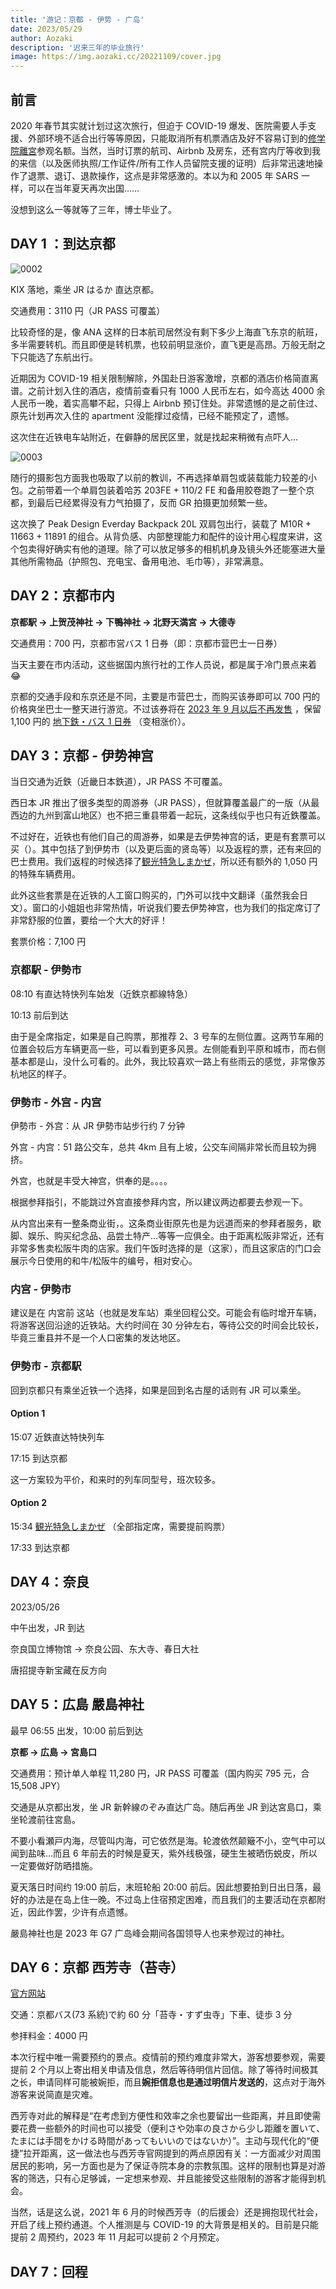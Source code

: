 ```yaml
---
title: '游记：京都 - 伊势 - 广岛'
date: 2023/05/29
author: Aozaki
description: '迟来三年的毕业旅行'
image: https://img.aozaki.cc/20221109/cover.jpg
---
```


## 前言

2020 年春节其实就计划过这次旅行，但迫于 COVID-19 爆发、医院需要人手支援、外部环境不适合出行等等原因，只能取消所有机票酒店及好不容易订到的[修学院離宮](https://sankan.kunaicho.go.jp/english/index.html)参观名额。当然，当时订票的航司、Airbnb 及房东，还有宫内厅等收到我的来信（以及医师执照/工作证件/所有工作人员留院支援的证明）后非常迅速地操作了退票、退订、退款操作，这点是非常感激的。本以为和 2005 年 SARS 一样，可以在当年夏天再次出国……

没想到这么一等就等了三年，博士毕业了。

## DAY 1 ：到达京都

![0002](../../public/images/20230529/0002.JPG)

KIX 落地，乘坐 JR はるか 直达京都。

交通费用：3110 円（JR PASS 可覆盖）

比较奇怪的是，像 ANA 这样的日本航司居然没有剩下多少上海直飞东京的航班，多半需要转机。而且即便是转机票，也较前明显涨价，直飞更是高昂。万般无耐之下只能选了东航出行。

近期因为 COVID-19 相关限制解除，外国赴日游客激增，京都的酒店价格简直离谱。之前计划入住的酒店，疫情前查看只有 1000 人民币左右，如今高达 4000 余人民币一晚，着实高攀不起，只得上 Airbnb 预订住处。非常遗憾的是之前住过、原先计划再次入住的 apartment 没能撑过疫情，已经不能预定了，遗憾。

这次住在近铁电车站附近，在僻静的居民区里，就是找起来稍微有点吓人…

![0003](../../public/images/20230529/0003.JPG)

随行的摄影包方面我也吸取了以前的教训，不再选择单肩包或装载能力较差的小包。之前带着一个单肩包装着哈苏 203FE + 110/2 FE 和备用胶卷跑了一整个京都，到最后已经累得没有力气拍摄了，反而 GR 拍摄更加频繁一些。

这次换了 Peak Design Everday Backpack 20L 双肩包出行，装载了 M10R + 11663 + 11891 的组合。从背负感、内部整理能力和配件的设计用心程度来讲，这个包卖得好确实有他的道理。除了可以放足够多的相机机身及镜头外还能塞进大量其他所需物品（护照包、充电宝、备用电池、毛巾等），非常满意。

## DAY 2：京都市内

**京都駅 → 上贺茂神社 → 下鴨神社 → 北野天満宮 → 大德寺**

交通费用：700 円，京都市営バス 1 日券（即：京都市营巴士一日券）

当天主要在市内活动，这些据国内旅行社的工作人员说，都是属于冷门景点来着 😂

京都的交通手段和东京还是不同，主要是市营巴士，而购买该券即可以 700 円的价格爽坐巴士一整天进行游览。不过该券将在 [2023 年 9 月以后不再发售](https://www.city.kyoto.lg.jp/kotsu/page/0000028337.html) ，保留 1,100 円的 [地下鉄・バス 1 日券](https://oneday-pass.kyoto/) （变相涨价）。

## DAY 3：京都 - 伊势神宫

当日交通为近鉄（近畿日本鉄道），JR PASS 不可覆盖。

西日本 JR 推出了很多类型的周游券（JR PASS），但就算覆盖最广的一版（从最西边的九州到富山地区）也不把三重县带着一起玩，这条线似乎也只有近鉄覆盖。

不过好在，近铁也有他们自己的周游券，如果是去伊势神宫的话，更是有套票可以买（）。其中包括了到伊势市（以及更后面的贤岛等）以及返程的票，还有来回的巴士费用。我们返程的时候选择了[観光特急しまかぜ](https://www.kintetsu.co.jp/senden/shimakaze/)，所以还有额外的 1,050 円的特殊车辆费用。

此外这些套票是在近铁的人工窗口购买的，门外可以找中文翻译（虽然我会日文）。窗口的小姐姐也非常热情，听说我们要去伊势神宫，也为我们的指定席订了非常舒服的位置，要给一个大大的好评！

套票价格：7,100 円

### 京都駅 - 伊勢市

08:10 有直达特快列车始发（近鉄京都線特急）

10:13 前后到达

由于是全席指定，如果是自己购票，那推荐 2、3 号车的左侧位置。这两节车厢的位置会较后方车辆更高一些，可以看到更多风景。左侧能看到平原和城市，而右侧基本都是山，没什么可看的。此外，我比较喜欢一路上有些雨云的感觉，非常像苏杭地区的样子。

### 伊勢市 - 外宫 - 内宫

伊勢市 - 外宫：从 JR 伊勢市站步行约 7 分钟

外宫 - 内宫：51 路公交车，总共 4km 且有上坡，公交车间隔非常长而且较为拥挤。

外宫，也就是丰受大神宫，供奉的是。。。。

根据参拜指引，不能跳过外宫直接参拜内宫，所以建议两边都要去参观一下。

从内宫出来有一整条商业街，。这条商业街原先也是为远道而来的参拜者服务，歇脚、娱乐、购买纪念品、品尝土特产…等等一应俱全。由于距离松阪非常近，还有非常多售卖松阪牛肉的店家。我们午饭时选择的是（这家），而且这家店的门口会展示今日使用的和牛/松阪牛的编号，相对安心。

### 内宫 - 伊勢市

建议是在 内宮前 这站（也就是发车站）乘坐回程公交。可能会有临时增开车辆，将游客送回沿途的近铁站。大约时间在 30 分钟左右，等待公交的时间会比较长，毕竟三重县并不是一个人口密集的发达地区。

### 伊勢市 - 京都駅

回到京都只有乘坐近铁一个选择，如果是回到名古屋的话则有 JR 可以乘坐。

#### Option 1

15:07 近鉄直达特快列车

17:15 到达京都

这一方案较为平价，和来时的列车同型号，班次较多。

#### Option 2

15:34 [観光特急しまかぜ](https://www.kintetsu.co.jp/senden/shimakaze/) （全部指定席，需要提前购票）

17:33 到达京都

## DAY 4：奈良

2023/05/26

中午出发，JR 到达

奈良国立博物馆 → 奈良公园、东大寺、春日大社

唐招提寺新宝藏在反方向

## DAY 5：広島 嚴島神社

最早 06:55 出发，10:00 前后到达

**京都 → 広島 → 宮島口**

交通费用：预计单人单程 11,280 円，JR PASS 可覆盖（国内购买 795 元，合 15,508 JPY）

交通是从京都出发，坐 JR 新幹線のぞみ直达广岛。随后再坐 JR 到达宮島口，乘坐轮渡前往宮島。

不要小看瀬戸内海，尽管叫内海，可它依然是海。轮渡依然颠簸不小，空气中可以闻到盐味…而且 6 年前去的时候是夏天，紫外线极强，硬生生被晒伤蜕皮，所以一定要做好防晒措施。

夏天落日时间约 19:00 前后，末班轮船 20:00 前后。因此想要拍到日出日落，最好的办法是在岛上住一晚。不过岛上住宿预定困难，而且我们的主要活动在京都附近，因此作罢，少许有点遗憾。

嚴島神社也是 2023 年 G7 广岛峰会期间各国领导人也来参观过的神社。

## DAY 6：京都 西芳寺（苔寺）

[官方网站](http://saihoji-kokedera.com/reservation.html)

交通：京都バス(73 系統)で約 60 分「苔寺・すず虫寺」下車、徒歩 3 分

参拝料金：4000 円

本次行程中唯一需要预约的景点。疫情前的预约难度非常大，游客想要参观，需要提前 2 个月以上寄出相关申请及信息，然后等待明信片回信。除了等待时间极其之长，申请同样可能被婉拒，而且**婉拒信息也是通过明信片发送的**，这点对于海外游客来说简直是灾难。

西芳寺对此的解释是“在考虑到方便性和效率之余也要留出一些距离，并且即使需要花费一些额外的时间也可以接受（便利さや効率の良さから少し距離を置いて、たまには手間をかける時間があってもいいのではないか）”。主动与现代化的“便捷”拉开距离，这一做法也与西芳寺官网提到的两点原因有关：一方面减少对周围居民的影响，另一方面也是为了保证寺院本身的宗教氛围。这样的限制也算是对游客的筛选，只有心足够诚，一定想来参观、并且能接受这些限制的游客才能得到机会。

当然，话是这么说，2021 年 6 月的时候西芳寺（的后援会）还是拥抱现代社会，开启了线上预约通道。个人推测是与 COVID-19 的大背景是相关的。目前是只能提前 2 周预约，2023 年 11 月起可以提前 2 个月预定。

## DAY 7：回程
